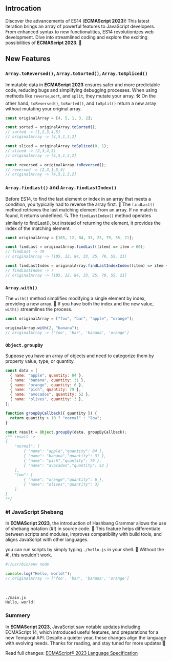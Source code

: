 ## Introcation

Discover the advancements of ES14 (**ECMAScript 2023**)! This latest iteration brings an array of powerful features to JavaScript developers. From enhanced syntax to new functionalities, ES14 revolutionizes web development. Dive into streamlined coding and explore the exciting possibilities of **ECMAScript 2023**. 🌟

## New Features

### `Array.toReversed()`, `Array.toSorted()`, `Array.toSpliced()`

Immutable data in **ECMAScript 2023** ensures safer and more predictable code, reducing bugs and simplifying debugging processes. When using methods like `reverse`,`sort`, and `split`, they mutate your array. 🛠️ On the other hand, `toReversed()`, `toSorted()`, and `toSplit()` return a new array without mutating your original array.

<CodeHeader text='Example' />

```js
const originalArray = [4, 5, 1, 3, 2];

const sorted = originalArray.toSorted();
// sorted -> [1,2,3,4,5]
// originalArray -> [4,5,1,3,2]

const sliced = originalArray.toSpliced(0, 1);
// sliced -> [2,3,4,5]
// originalArray -> [4,5,1,3,2]

const reversed = originalArray.toReversed();
// reversed -> [2,3,1,5,4]
// originalArray -> [4,5,1,3,2]
```

### `Array.findLast()` and `Array.findLastIndex()`

Before ES14, to find the last element or index in an array that meets a condition, you typically had to reverse the array first. 🔄 The `findLast()` method retrieves the last matching element from an array. If no match is found, it returns undefined. 🔍 The `findLastIndex()` method operates similarly to findLast(), but instead of returning the element, it provides the index of the matching element.

<CodeHeader text='Example' />

```js
const originalArray = [105, 12, 84, 33, 25, 79, 55, 21];

const findLast = originalArray.findLast((item) => item > 60);
// findLast -> 79
// originalArray -> [105, 12, 84, 33, 25, 79, 55, 21]

const findLastIndex = originalArray.findLastIndexIndex((item) => item < 30);
// findLastIndex -> 7
// originalArray -> [105, 12, 84, 33, 25, 79, 55, 21]
```

### `Array.with()`

The `with()` method simplifies modifying a single element by index, providing a new array. 🔄 If you have both the index and the new value, `with()` streamlines the process.

<CodeHeader text='Example' />

```js
const originalArray = ["foo", "bar", "apple", "orange"];

originalArray.with(2, "banana");
// originalArray -> ['foo', 'bar', 'banana', 'orange']
```

### `Object.groupBy`

Suppose you have an array of objects and need to categorize them by property value, type, or quantity.

```js
const data = [
  { name: "apple", quantity: 84 },
  { name: "banana", quantity: 31 },
  { name: "orange", quantity: 6 },
  { name: "pich", quantity: 79 },
  { name: "avocados", quantity: 52 },
  { name: "olives", quantity: 3 },
];

function groupByCallback({ quantity }) {
  return quantity > 10 ? "normal" : "low";
}

const result = Object.groupBy(data, groupByCallback);
/** result ->
{
    "normal": [
        { "name": "apple","quantity": 84 },
        { "name": "banana","quantity": 31 },
        { "name": "pich","quantity": 79 },
        { "name": "avocados","quantity": 52 }
    ],
    "low": [
        { "name": "orange","quantity": 6 },
        { "name": "olives","quantity": 3}
    ]
}
**/
```

### #! JavaScript Shebang

In **ECMAScript 2023**, the introduction of Hashbang Grammar allows the use of shebang notation (#!) in source code. 📝 This feature helps differentiate between scripts and modules, improves compatibility with build tools, and aligns JavaScript with other languages.

you can run scripts by simply typing `./hello.js` in your shell. 📝 Without the #!, this wouldn't work.

<CodeHeader text='main.js' />

```js
#!/usr/bin/env node

console.log("Hello, world!");
// originalArray -> ['foo', 'bar', 'banana', 'orange']
```

<br />

<CodeHeader text='Terminal' />

```sh
./main.js
Hello, world!
```

### Summery

In **ECMAScript 2023**, JavaScript saw notable updates including ECMAScript 14, which introduced useful features, and preparations for a new Temporal API. Despite a quieter year, these changes align the language with evolving needs. Thanks for reading, and stay tuned for more updates!📝

Read full changes: [ECMAScript® 2023 Language Specification](https://tc39.es/ecma262/2023/)
